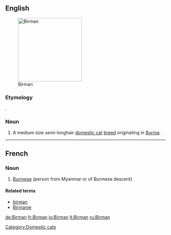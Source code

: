 {{also|birman}}
==English==
[[Image:Minerva-25.jpg|thumb|200px|Birman]]
===Etymology===
{{etyl|fr}} {{term|Birman}}.
===Noun===
{{en-noun|s|-|sg=[[Birman]]}}

# A medium size semi-longhair [[domestic cat]] [[breed]] originating in [[Burma]].

{{wikipedia|Birman}}
{{commonscat|Birman}}

{{anagrams:en/abimnr}}
[[Category:Domestic cats]]

----

==French==

===Noun===
{{fr-noun|m|f=Birmane}}

# [[Burmese]] (person from Myanmar or of Burmese descent)

====Related terms====
*[[birman]]
*[[Birmanie]]

[[de:Birman]]
[[fr:Birman]]
[[io:Birman]]
[[lt:Birman]]
[[ru:Birman]]
